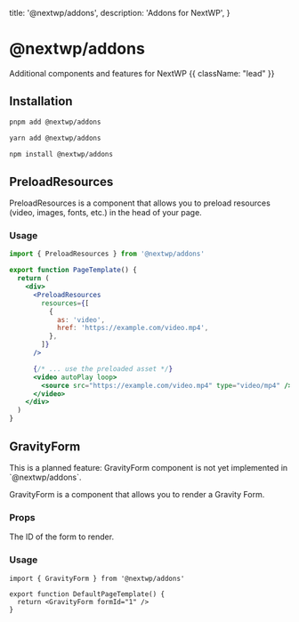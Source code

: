   title: '@nextwp/addons',
  description: 'Addons for NextWP',
}

# @nextwp/addons

Additional components and features for NextWP {{ className: "lead" }}

## Installation

<CodeGroup>

```bash {{ title: "pnpm" }}
pnpm add @nextwp/addons
```

```bash {{ title: "yarn" }}
yarn add @nextwp/addons
```

```bash {{ title: "npm" }}
npm install @nextwp/addons
```

</CodeGroup>

## PreloadResources

PreloadResources is a component that allows you to preload resources (video, images, fonts, etc.) in the head of your page.

### Usage

```jsx
import { PreloadResources } from '@nextwp/addons'

export function PageTemplate() {
  return (
    <div>
      <PreloadResources
        resources={[
          {
            as: 'video',
            href: 'https://example.com/video.mp4',
          },
        ]}
      />

      {/* ... use the preloaded asset */}
      <video autoPlay loop>
        <source src="https://example.com/video.mp4" type="video/mp4" />
      </video>
    </div>
  )
}
```

## GravityForm

<Note>
  This is a planned feature: GravityForm component is not yet implemented in
  `@nextwp/addons`.
</Note>

GravityForm is a component that allows you to render a Gravity Form.

### Props

<Properties>
  <Property name="formId" type="string (required)">
    The ID of the form to render.
  </Property>
</Properties>

### Usage

```tsx {{ title: 'src/templates/page/default.tsx' }}
import { GravityForm } from '@nextwp/addons'

export function DefaultPageTemplate() {
  return <GravityForm formId="1" />
}
```

